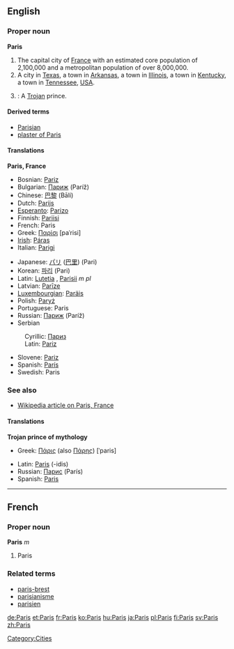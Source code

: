 {{wikipedia}}
==English==

{{rank|perfect|bright|scarcely|732|Paris|expression|Duke|battle}}

===Proper noun===
'''Paris'''

# The capital city of [[France]] with an estimated core population of 2,100,000 and a metropolitan population of over 8,000,000.
# A city in [[Texas]], a town in [[Arkansas]], a town in [[Illinois]], a town in [[Kentucky]], a town in [[Tennessee]], [[USA]].
#{{greekmyth}}: A [[Trojan]] prince.
[[Category:Cities]]

====Derived terms====
*[[Parisian]]
*[[plaster of Paris]]

====Translations====
'''Paris, France'''
{{top}}
*Bosnian: [[Pariz#Bosnian|Pariz]] {{m}}
*Bulgarian: [[Париж]] (Paríž) {{m}}
*Chinese: [[巴黎]] (Bālí)
*Dutch: [[Parijs]]
*[[Esperanto]]: [[Parizo]]
*Finnish: [[Pariisi]]
*French: Paris {{m}}
*Greek: [[Παρίσι]] [paˈrisi] {{n}}
*[[Irish]]: [[Páras]] {{m}}
*Italian: [[Parigi]] {{f}}
{{mid}}
*Japanese: [[パリ]] ([[巴里]]) (Pari)
*Korean: [[파리]] (Pari)
*Latin: [[Lutetia]] {{f}}, [[Parisii]] ''m pl''
*Latvian: [[Parīze]] {{f}}
*[[Luxembourgian]]: [[Paräis]]
*Polish: [[Paryż]] {{m}}
*Portuguese: Paris {{m}}
*Russian: [[Париж]] (Paríž) {{m}}
*Serbian
:Cyrillic: [[Париз#Serbian|Париз]] {{m}}
:Latin: [[Pariz#Serbian|Pariz]] {{m}}
*Slovene: [[Pariz]] {{m}}
*Spanish: [[París]] {{m}}
*Swedish: Paris {{n}}
{{bottom}}

===See also===
*[[w:Paris, France|Wikipedia article on Paris, France]]

====Translations====
'''Trojan prince of mythology'''
{{top}}
*Greek: [[Πάρις]] (also [[Πάρης]]) [ˈparis] {{m}}
{{mid}}
*Latin: [[Paris#Latin|Paris]] (-idis) {{m}}
*Russian: [[Парис]] (París) {{m}}
*Spanish: [[Paris#Spanish|Paris]] {{m}}
{{bottom}}

----

==French==
===Proper noun===
'''Paris''' ''m''

# Paris

===Related terms===
*[[paris-brest]]
*[[parisianisme]]
*[[parisien]]

[[de:Paris]]
[[et:Paris]]
[[fr:Paris]]
[[ko:Paris]]
[[hu:Paris]]
[[ja:Paris]]
[[pl:Paris]]
[[fi:Paris]]
[[sv:Paris]]
[[zh:Paris]]